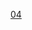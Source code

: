 {{Cat main|巴黎第四區}}
{{Paris Arrondissements|arrondissement={{{arrondissement|4e}}}}}
{{Commonscat|Paris IVe arrondissement}}

[[Category:巴黎区份|04]]